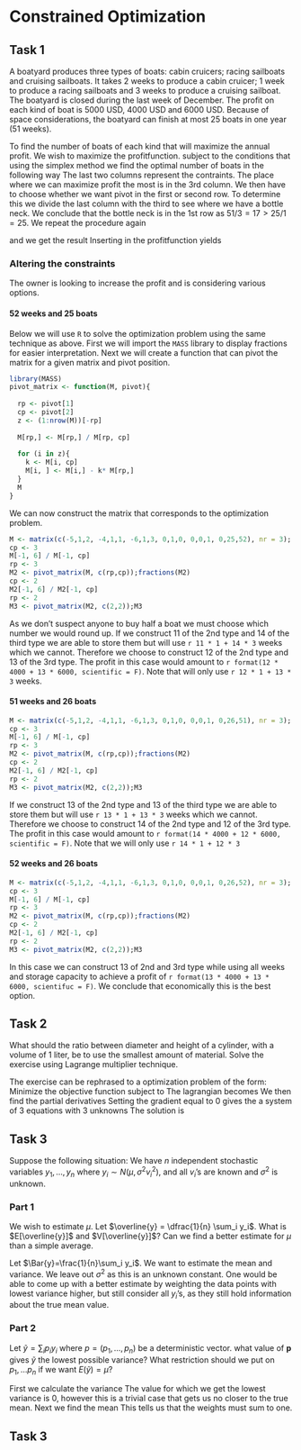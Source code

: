# Constrained Optimization

## Task 1
A boatyard produces three types of boats: cabin cruicers; racing sailboats and cruising sailboats. 
It takes 2 weeks to produce a cabin cruicer; 1 week to produce a racing sailboats and 3 weeks to produce a cruising sailboat. 
The boatyard is closed during the last week of December. 
The profit on each kind of boat is 5000 USD, 4000 USD and 6000 USD. 
Because of space considerations, the boatyard can finish at most 25 boats in one year (51 weeks).

To find the number of boats of each kind that will maximize the annual profit.
We wish to maximize the profitfunction.
\begin{align}
    Z(x) = 5000x_1 + 4000x_2 + 6000x_3
\end{align}
subject to the conditions that
\begin{align}
    2x_1 + 1x_2 + 3x_3 &\leq 51\\
    x_1 + x_2 + x_3 &\leq 25.
\end{align}
using the simplex method we find the optimal number of boats in the following way
\begin{table}[h]
  \begin{center}
    \begin{tabular}{@{}l|lllll|l@{}}
    \toprule
     & -5000 & -4000 & -6000 & 0 & 0 &    \\ \midrule
     & 2     & 1     & 3     & 1 & 0 & 51 \\
     & 1     & 1     & 1     & 0 & 1 & 25   
    \end{tabular}
  \end{center}
\end{table}
The last two columns represent the contraints.
The place where we can maximize profit the most is in the 3rd column.
We then have to choose whether we want pivot in the first or second row.
To determine this we divide the last column with the third to see where we have a bottle neck.
We conclude that the bottle neck is in the 1st row as $51/3 = 17 > 25/1 = 25$.
\begin{table}[h]
  \begin{center}
    \begin{tabular}{@{}l|lllll|l@{}}
    \toprule
     & -4000 & -2000 & 0 & 2000 & 0 &    \\ \midrule
     & 2/3   & 1/3   & 1 & 1/3  & 0 & 17 \\
     & 1/3   & 2/3   & 0 & -1/3 & 1 & 8  \\
    \end{tabular}
  \end{center}
\end{table}
We repeat the procedure again
\begin{table}[h]
  \begin{center}
    \begin{tabular}{@{}l|lllll|l@{}}
    \toprule
     & 0   & 0 & 0 & 1000 & 3000 &    \\ \midrule
     & 1/2 & 0 & 1 & -1/2 & 0    & 13 \\
     & 1/2 & 1 & 0 & -1/2 & 3/2  & 12 \\
    \end{tabular}
  \end{center}
\end{table}
and we get the result
\begin{align}
  x_1 = 0, x_2 = 12, x_3 = 13.
\end{align}
Inserting in the profitfunction yields
\begin{align}
    Z(x) = 12 \cdot 4000 \$ + 13 \cdot 6000 \$ = 126.0000 \$.
\end{align}

### Altering the constraints
The owner is looking to increase the profit and is considering various options.
\begin{itemize}
  \item Keeping the boatyard open all year round
  \item Increasing the capacity to 25 boasts
  \item Keeping the boatyard open all year round and icreasing the capacity to 26 boats
\end{itemize}

#### 52 weeks and 25 boats
Below we will use `R` to solve the optimization problem using the same technique as above.
First we will import the `MASS` library to display fractions for easier interpretation.
Next we will create a function that can pivot the matrix for a given matrix and pivot position.

```r
library(MASS)
pivot_matrix <- function(M, pivot){
  
  rp <- pivot[1]
  cp <- pivot[2]
  z <- (1:nrow(M))[-rp]
  
  M[rp,] <- M[rp,] / M[rp, cp]
  
  for (i in z){
    k <- M[i, cp]
    M[i, ] <- M[i,] - k* M[rp,]
  }
  M
}
```

We can now construct the matrix that corresponds to the optimization problem.

```r
M <- matrix(c(-5,1,2, -4,1,1, -6,1,3, 0,1,0, 0,0,1, 0,25,52), nr = 3); M
cp <- 3
M[-1, 6] / M[-1, cp]
rp <- 3
M2 <- pivot_matrix(M, c(rp,cp));fractions(M2)
cp <- 2
M2[-1, 6] / M2[-1, cp]
rp <- 2
M3 <- pivot_matrix(M2, c(2,2));M3
```

As we don't suspect anyone to buy half a boat we must choose which number we would round up.
If we construct 11 of the 2nd type and 14 of the third type we are able to store them but will use `r 11 * 1 + 14 * 3` weeks which we cannot.
Therefore we choose to construct 12 of the 2nd type and 13 of the 3rd type.
The profit in this case would amount to `r format(12 * 4000 + 13 * 6000, scientific = F)`.
Note that will only use `r 12 * 1 + 13 * 3` weeks.

#### 51 weeks and 26 boats

```r
M <- matrix(c(-5,1,2, -4,1,1, -6,1,3, 0,1,0, 0,0,1, 0,26,51), nr = 3); M
cp <- 3
M[-1, 6] / M[-1, cp]
rp <- 3
M2 <- pivot_matrix(M, c(rp,cp));fractions(M2)
cp <- 2
M2[-1, 6] / M2[-1, cp]
rp <- 2
M3 <- pivot_matrix(M2, c(2,2));M3
```

If we construct 13 of the 2nd type and 13 of the third type we are able to store them but will use `r 13 * 1 + 13 * 3` weeks which we cannot.
Therefore we choose to construct 14 of the 2nd type and 12 of the 3rd type.
The profit in this case would amount to `r format(14 * 4000 + 12 * 6000, scientific = F)`. 
Note that we will only use `r 14 * 1 + 12 * 3`

#### 52 weeks and 26 boats

```r
M <- matrix(c(-5,1,2, -4,1,1, -6,1,3, 0,1,0, 0,0,1, 0,26,52), nr = 3); M
cp <- 3
M[-1, 6] / M[-1, cp]
rp <- 3
M2 <- pivot_matrix(M, c(rp,cp));fractions(M2)
cp <- 2
M2[-1, 6] / M2[-1, cp]
rp <- 2
M3 <- pivot_matrix(M2, c(2,2));M3
```

In this case we can construct 13 of 2nd and 3rd type while using all weeks and storage capacity to achieve a profit of `r format(13 * 4000 + 13 * 6000, scientifuc = F)`.
We conclude that economically this is the best option.

## Task 2
What should the ratio between diameter and height of a cylinder, with a volume of 1 liter, be to use the smallest amount of material.
Solve the exercise using Lagrange multiplier technique.

The exercise can be rephrased to a optimization problem of the form: Minimize the objective function
\begin{align}
    A(r,h) = 2 \pi r(h + r)
\end{align}
subject to
\begin{align}
    V(r,h) = \pi r^2 h = 1. 
\end{align}
The lagrangian becomes
\begin{align}
    \mathcal{L}(r,h,\lambda) = 2 \pi r (h+r) - \lambda(\pi r^2 h - 1).
\end{align}
We then find the partial derivatives
\begin{align}
    \mathcal{L}'_{\lambda} &= - (\pi r^2 h - 1)\\
    \mathcal{L}'_r &= 2 \pi h + 4 \pi r - 2 \lambda \pi r h\\
    \mathcal{L}'_h &= 2 \pi r - \lambda \pi r^2
\end{align}
Setting the gradient equal to 0 gives the a system of 3 equations with 3 unknowns
\begin{align}
    \nabla \mathcal{L} = \begin{bmatrix}- (\pi r^2 h - 1)\\ 2 \pi h + 4 \pi r - 2 \lambda \pi r h\\ 2 \pi r - \lambda \pi r^2 \end{bmatrix}
    = \textbf{0}
\end{align}
The solution is
\begin{align}
    h  &\approx 1.0839 \\
    r  &\approx 0.5419 \\
    \lambda &\approx -3.6904.
\end{align}

## Task 3
Suppose the following situation: We have $n$ independent stochastic variables $y_1,\ldots,y_n$ where $y_i \sim N(\mu,\sigma^2v_i^2)$, and all $v_i$’s are known and $\sigma^2$ is unknown.

### Part 1
We wish to estimate $\mu$.
Let $\overline{y} = \dfrac{1}{n} \sum_i y_i$.
What is $E[\overline{y}]$ and $V[\overline{y}]$? Can we find a better estimate for $\mu$ than a simple average.

Let $\Bar{y}=\frac{1}{n}\sum_i y_i$.
We want to estimate the mean and variance.
We leave out $\sigma^2$ as this is an unknown constant.
\begin{align*}
    E(\Bar{y}) &= E(\frac{1}{n}\sum_i y_i) = \frac{1}{n}E(\sum_i y_i) = \frac{1}{n}n \mu = \mu \\
    V(\Bar{y}) &= \frac{1}{n^2} V(\sum_i y_i) = \frac{1}{n^2} \sum_i V(y_i) = \frac{1}{n^2} \sum_i v_i^2.
\end{align*}
One would be able to come up with a better estimate by weighting the data points with lowest variance higher, but still consider all $y_i$'s, as they still hold information about the true mean value.

### Part 2
Let $\tilde{y} = \sum_i p_i y_i$ where $p= (p_1,...,p_n)$ be a deterministic vector.
what value of $\textbf{p}$ gives $\tilde{y}$ the lowest possible variance?
What restriction should we put on $p_1,\ldots p_n$ if we want $E(\tilde{y})=\mu$?

First we calculate the variance
\begin{align*}
    V(\tilde{y}) = V(\sum_i p_i y_i) = \sum_i p_i^2 V(y_i) = \sum_i p_i^2 v_i^2
\end{align*}
The value for which we get the lowest variance is 0, however this is a trivial case that gets us no closer to the true mean.
Next we find the mean
\begin{align*}
    E(\tilde{y}) = E(\sum_i p_i y_i) = \sum_i p_i E(y_i) = \mu \sum_i p_i \Rightarrow \sum_i p_i = 1
\end{align*}
This tells us that the weights must sum to one.

## Task 3
